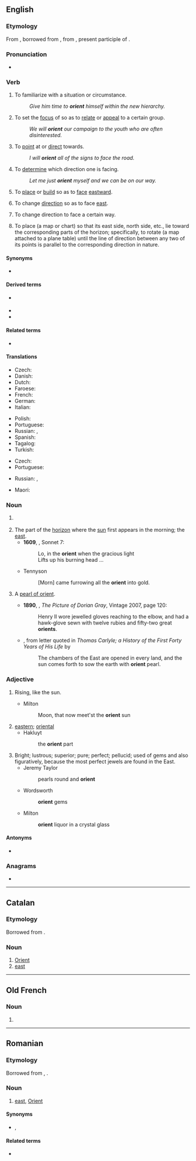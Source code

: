 {{also|Orient}}
==English==

===Etymology===
From {{inh|en|enm|orient}}, borrowed from {{bor|en|fro|orient}}, from {{der|en|la|oriens||rising; as a noun, the quarter where the sun rises, the east, day}}, present participle of {{m|la|oriri||to rise}}.

===Pronunciation===
* {{a|US}} {{IPA|/ˈɔɹ.iː.ɛnt/|lang=en}}

===Verb===
{{en-verb}}

# {{lb|en|transitive}} To familiarize with a situation or circumstance.
#: ''Give him time to '''orient''' himself within the new hierarchy.''
# {{lb|en|transitive|figurative}} To set the [[focus]] of so as to [[relate]] or [[appeal]] to a certain group.
#: ''We will '''orient''' our campaign to the youth who are often disinterested.''
# {{lb|en|transitive}} To [[point]] at or [[direct]] towards.
#: ''I will '''orient''' all of the signs to face the road.''
# {{lb|en|transitive}} To [[determine]] which direction one is facing.
#: ''Let me just '''orient''' myself and we can be on our way.''
# {{lb|en|transitive}} To [[place]] or [[build]] so as to [[face]] [[eastward]].
# {{lb|en|intransitive}} To change [[direction]] so as to face [[east]].
# {{lb|en|by extension}} To change direction to face a certain way.
# {{lb|en|transitive}} To place (a map or chart) so that its east side, north side, etc., lie toward the corresponding parts of the horizon; {{lb|en|surveying}} specifically, to rotate (a map attached to a plane table) until the line of direction between any two of its points is parallel to the corresponding direction in nature.

====Synonyms====
* {{l|en|orientate}} {{qualifier|UK}}

====Derived terms====
{{der-top|}}
* {{l|en|orientate}} {{qualifier|UK}}
* {{l|en|orientation}}
* {{l|en|orienteer}}
{{der-bottom}}

====Related terms====
{{rel-top|}}
* {{l|en|origin}}
{{rel-bottom}}

====Translations====
{{trans-top|to familiarize with a situation or circumstance}}
* Czech: {{t|cs|orientovat|alt=orientovat se}}
* Danish: {{t|da|orientere|alt=orientere sig}}
* Dutch: {{t+|nl|oriënteren|alt=zich oriënteren}}
* Faroese: {{t|fo|ætta seg}} {{qualifier|rare, literary}}
* French: {{t+|fr|orienter|alt=s'orienter}}
* German: {{t+|de|orientieren|alt=sich orientieren}}
* Italian: {{t+|it|orientarsi}}
{{trans-mid}}
* Polish: {{t+|pl|orientować się}}
* Portuguese: {{t+|pt|orientar}}
* Russian: {{t+|ru|ориенти́роваться|impf}}, {{t+|ru|сориенти́роваться|pf}}
* Spanish: {{t+|es|orientar|alt=orientarse}}
* Tagalog: {{t|tl|ilantang}}
* Turkish: {{t|tr|oriyantal}}
{{trans-bottom}}

{{trans-top|to set the focus of so as to relate or appeal to a certain group}}
* Czech: {{t|cs|orientovat}}
* Portuguese: {{t+|pt|orientar}}
{{trans-mid}}
* Russian: {{t+|ru|ориенти́ровать|impf}}, {{t+|ru|сориенти́ровать|pf}}
{{trans-bottom}}

{{trans-top|to point or direct towards}}
* Maori: {{t|mi|whakaanga}}
{{trans-mid}}
{{trans-bottom}}

{{checktrans-top}}
{{trans-mid}}
{{trans-bottom}}

===Noun===
{{en-noun}}

# {{alternative case form of|Orient|lang=en}} {{defdate|from 14th c.}}
# The part of the [[horizon]] where the [[sun]] first appears in the morning; the [[east]].
#* '''1609''', {{w|William Shakespeare}}, Sonnet 7:
#*: Lo, in the '''orient''' when the gracious light
#*: Lifts up his burning head ...
#* Tennyson
#*: [Morn] came furrowing all the '''orient''' into gold.
# {{lb|en|obsolete}} A [[pearl of orient]]. {{defdate|19th c.}}
#* '''1890''', {{w|Oscar Wilde}}, ''The Picture of Dorian Gray'', Vintage 2007, page 120:
#*: Henry II wore jewelled gloves reaching to the elbow, and had a hawk-glove sewn with twelve rubies and fifty-two great '''orients'''.
#* {{w|Thomas Carlyle}}, from letter quoted in ''Thomas Carlyle; a History of the First Forty Years of His Life'' by {{w|James Anthony Froude}}
#*: The chambers of the East are opened in every land, and the sun comes forth to sow the earth with '''orient''' pearl.

===Adjective===
{{en-adj|-}}

# {{lb|en|obsolete|poetic}} Rising, like the sun.
#* Milton
#*: Moon, that now meet'st the '''orient''' sun
# [[eastern]]; [[oriental]]
#* Hakluyt
#*: the '''orient''' part
# Bright; lustrous; superior; pure; perfect; pellucid; used of gems and also figuratively, because the most perfect jewels are found in the East.
#* Jeremy Taylor
#*: pearls round and '''orient'''
#* Wordsworth
#*: '''orient''' gems
#* Milton
#*: '''orient''' liquor in a crystal glass

====Antonyms====
* {{l|en|occident}}

===Anagrams===
* {{anagrams|en|Ireton|iteron|norite|retino-|tonier|trione}}

----

==Catalan==

===Etymology===
Borrowed from {{bor|ca|la|oriens|oriens, orientem}}.

===Noun===
{{ca-noun|m}}

# [[Orient]]
# [[east]]

----

==Old French==

===Noun===
{{fro-noun|m|-}}

# {{alternative form of|oriant|lang=fro}}

----

==Romanian==

===Etymology===
Borrowed from {{bor|ro|fr|orient}}, {{bor|ro|la|oriens|oriens, orientem}}.

===Noun===
{{ro-noun|n|-}}

# [[east]], [[Orient]]

====Synonyms====
* {{l|ro|est}} {{q|standard}}, {{l|ro|răsărit}} {{q|somewhat uncommon today}}

====Related terms====
* {{l|ro|oriental}}